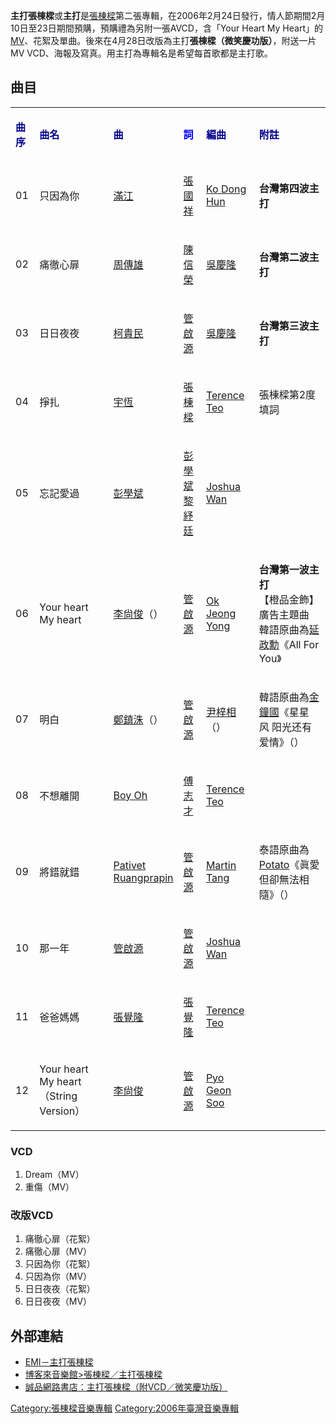 {{Infobox Album
| Name = 主打張棟樑
| Original_name = 
| Type = 專輯
| Longtype =
| Artist = [[張棟樑|張棟樑]]
| Cover = Only Nicholas.jpg
| Released = 2006年2月24日
| Recorded =
| Genre = [[華語流行音樂|國語流行]]
| Length =
| Label = [[科藝百代|科藝百代]]（中港台）<br/> [[華納唱片|華納唱片]]（星馬）
| Producer = 柯貴民、吳佳明
| Reviews =
| Last album = [[張棟樑首張同名專輯|張棟樑首張同名專輯]]<br/>（2005年）
| This album = '''主打張棟樑'''<br/>（2006年）
| Next album = [[王子_(音樂專輯)|王子]]<br/>（2007年）
}}

'''主打張棟樑'''或'''主打'''是[[張棟樑|張棟樑]]第二張專輯，在2006年2月24日發行，情人節期間2月10日至23日期間預購，預購禮為另附一張AVCD，含「Your Heart My Heart」的[[音樂錄影帶|MV]]、花絮及單曲。後來在4月28日改版為主打'''張棟樑（微笑慶功版）'''，附送一片MV VCD、海報及寫真。用主打為專輯名是希望每首歌都是主打歌。

==曲目==
{| class="wikitable"
|-
| <font color=darkblue>'''曲序'''</font> || <font color=darkblue>'''曲名'''</font> || <font color=darkblue>'''曲'''</font> || <font color=blue>'''詞'''</font> || <font color=darkblue>'''編曲'''</font> || <font color=darkblue>'''附註'''</font>
|-
| 01 || 只因為你 || [[滿江|滿江]] || [[張國祥_(填詞)|張國祥]] || [[Ko_Dong_Hun|Ko Dong Hun]] || '''台灣第四波主打'''
|-
| 02 || 痛徹心扉 || [[周傳雄|周傳雄]] || [[陳信榮|陳信榮]] || [[吳慶隆|吳慶隆]] || '''台灣第二波主打'''
|-
| 03 || 日日夜夜 || [[柯貴民|柯貴民]] || [[管啟源|管啟源]] || [[吳慶隆|吳慶隆]] || '''台灣第三波主打'''
|-
| 04 || 掙扎 || [[宇恆|宇恆]] || [[張棟樑|張棟樑]] || [[Terence_Teo|Terence Teo]] || 張棟樑第2度填詞
|-
| 05 || 忘記愛過 || [[彭學斌|彭學斌]] || [[彭學斌|彭學斌]]<br>[[黎紓廷|黎紓廷]] || [[Joshua_Wan|Joshua Wan]] || 
|-
| 06 || Your heart My heart || [[李尙俊|李尙俊]]（{{lang|ko|이상준}}） || [[管啟源|管啟源]] || [[Ok_Jeong_Yong|Ok Jeong Yong]] || '''台灣第一波主打'''<br>【橙品金飾】廣告主題曲 韓語原曲為[[延政勳|延政勳]]《All For You》
|-
| 07 || 明白 || [[鄭鎮洙|鄭鎮洙]]（{{lang|ko|정진수}}） || [[管啟源|管啟源]] || [[尹梓相|尹梓相]]（{{lang|ko|윤재상}}） || 韓語原曲為[[金鐘國|金鐘國]]《星星 风 阳光还有爱情》（{{lang|ko|별, 바람, 햇살 그리고 사랑}}）
|-
| 08 || 不想離開 || [[Boy_Oh|Boy Oh]] || [[傅志才|傅志才]] || [[Terence_Teo|Terence Teo]] || 
|-
| 09 || 將錯就錯 || [[Pativet|Pativet]]<br>[[Ruangprapin|Ruangprapin]] || [[管啟源|管啟源]] || [[Martin_Tang|Martin Tang]] || 泰語原曲為[[Potato|Potato]]《眞愛但卻無法相隨》（{{lang|th|รักแท้ดูแลไม่ได้}}） 
|-
| 10 || 那一年 || [[管啟源|管啟源]] || [[管啟源|管啟源]] || [[Joshua_Wan|Joshua Wan]] ||
|-
| 11 || 爸爸媽媽 || [[張覺隆|張覺隆]] || [[張覺隆|張覺隆]] || [[Terence_Teo|Terence Teo]] ||
|-
| 12 || Your heart My heart（String Version） || [[李尙俊|李尙俊]] || [[管啟源|管啟源]] || [[Pyo_Geon_Soo|Pyo Geon Soo]] || 
|}

===VCD===
#Dream（MV）
#重傷（MV）

===改版VCD===
#痛徹心扉（花絮）
#痛徹心扉（MV）
#只因為你（花絮）
#只因為你（MV）
#日日夜夜（花絮）
#日日夜夜（MV）

==外部連結==
*[https://web.archive.org/web/20070629202947/http://www.emimusic.com.tw/album.php?ab_id=453 EMI－主打張棟樑]
*[https://web.archive.org/web/20070709050109/http://www.books.com.tw/exep/cdfile.php?item=0020107765 博客來音樂館>張棟樑／主打張棟樑]
*[http://www.eslitebooks.com/Program/object/BookMD.aspx?PageNo=1&PROD_ID=2680145838003 誠品網路書店：主打張棟樑（附VCD／微笑慶功版）]{{Wayback|url=http://www.eslitebooks.com/Program/object/BookMD.aspx?PageNo=1&PROD_ID=2680145838003 |date=20070928090454 }}

{{張棟樑}}

[[Category:張棟樑音樂專輯|Category:張棟樑音樂專輯]]
[[Category:2006年臺灣音樂專輯|Category:2006年臺灣音樂專輯]]